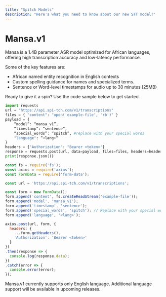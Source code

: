 ```yaml
---
title: "Spitch Models"
description: "Here's what you need to know about our new STT model!"
---
```


# Mansa.v1

Mansa is a 1.4B parameter ASR model optimized for African languages, offering high transcription accuracy and low-latency performance.

Some of the key features are:

- African named entity recognition in English contexts
- Custom spelling guidance for names and specialized terms.
- Sentence or Word-level timestamps for audio up to 30 minutes (25MB)

Ready to give it a spin? Use the code sample below to get started.

<CodeGroup>

```python Python
import requests
url = "https://api.spi-tch.com/v1/transcriptions"
files = { "content": "open('example-file', 'rb')" }
payload = {
    “model”: “mansa_v1”,
    “timestamp”: “sentence”,
    “special_words”: “spitch”, #replace with your special words
    "language": “<lang>“
}
headers = {"Authorization": "Bearer <token>"}
response = requests.post(url, data=payload, files=files, headers=headers)
print(response.json())
```


```javascript JavaScript
const fs = require('fs');
const axios = require('axios');
const FormData = require('form-data');

const url = 'https://api.spi-tch.com/v1/transcriptions';

const form = new FormData();
form.append('content', fs.createReadStream('example-file'));
form.append('model', 'mansa_v1');
form.append('timestamp', 'sentence');
form.append('special_words', 'spitch'); // Replace with your special words
form.append('language', '<lang>');

axios.post(url, form, {
  headers: {
    ...form.getHeaders(),
    'Authorization': 'Bearer <token>'
  }
})
.then(response => {
  console.log(response.data);
})
.catch(error => {
  console.error(error);
});
```

</CodeGroup>

<Note>
  Mansa.v1 currently supports only English language. Additional language support will be available in upcoming releases.
</Note>
